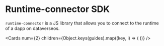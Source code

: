 
# Runtime-connector SDK

`runtime-connector` is a JS library that allows you to connect to the runtime of a dapp on dataverseos.


<Cards
  num={2}
  children={Object.keys(guides).map((key, i) => (
    <Card
      key={i}
      title={guides[key].title}
      description={guides[key].description}
      icon={guides[key].icon}
      href={guides[key].href}
    />
  ))}
/>